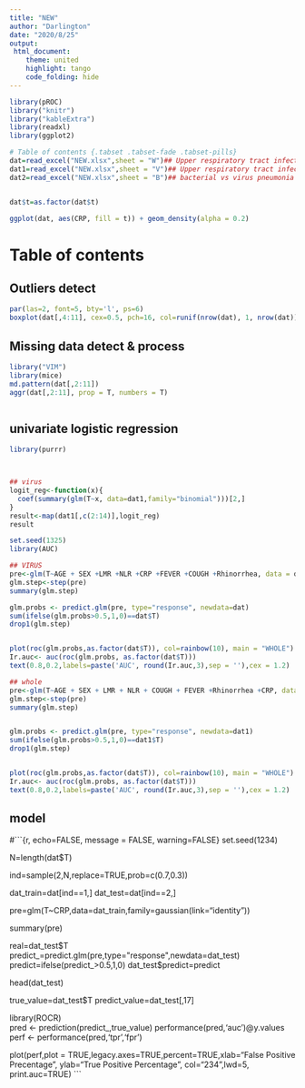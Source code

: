 ---
title: "NEW"
author: "Darlington"
date: "2020/8/25"
output:
 html_document:
    theme: united
    highlight: tango
    code_folding: hide
---

```{r, echo=FALSE, message = FALSE}
library(pROC)
library("knitr")
library("kableExtra")
library(readxl)
library(ggplot2)

# Table of contents {.tabset .tabset-fade .tabset-pills}
dat=read_excel("NEW.xlsx",sheet = "W")## Upper respiratory tract infection vs whole pneumonia
dat1=read_excel("NEW.xlsx",sheet = "V")## Upper respiratory tract infection vs virus pneumonia
dat2=read_excel("NEW.xlsx",sheet = "B")## bacterial vs virus pneumonia


dat$t=as.factor(dat$t)

ggplot(dat, aes(CRP, fill = t)) + geom_density(alpha = 0.2)
```
# Table of contents {.tabset .tabset-fade .tabset-pills}
## Outliers detect
```{r,echo=FALSE, message = FALSE}

par(las=2, font=5, bty='l', ps=6)
boxplot(dat[,4:11], cex=0.5, pch=16, col=runif(nrow(dat), 1, nrow(dat)))

```

## Missing data detect & process
```{r, echo=FALSE, message = FALSE, warning=FALSE}
library("VIM")  
library(mice)
md.pattern(dat[,2:11])
aggr(dat[,2:11], prop = T, numbers = T)



```


## univariate logistic regression
```{r, echo=FALSE, message = FALSE, warning=FALSE}
library(purrr)



## virus
logit_reg<-function(x){
  coef(summary(glm(T~x, data=dat1,family="binomial")))[2,]
}
result<-map(dat1[,c(2:14)],logit_reg)
result

```


```{r,echo=FALSE, message = FALSE}
set.seed(1325)
library(AUC)

## VIRUS
pre<-glm(T~AGE + SEX +LMR +NLR +CRP +FEVER +COUGH +Rhinorrhea, data = dat,family = binomial)
glm.step<-step(pre) 
summary(glm.step)

glm.probs <- predict.glm(pre, type="response", newdata=dat)
sum(ifelse(glm.probs>0.5,1,0)==dat$T)
drop1(glm.step)


plot(roc(glm.probs,as.factor(dat$T)), col=rainbow(10), main = "WHOLE")
Ir.auc<- auc(roc(glm.probs, as.factor(dat$T)))
text(0.8,0.2,labels=paste('AUC', round(Ir.auc,3),sep = ''),cex = 1.2)

## whole
pre<-glm(T~AGE + SEX + LMR + NLR + COUGH + FEVER +Rhinorrhea +CRP, data = dat1,family = binomial("logit"))
glm.step<-step(pre) 
summary(glm.step)


glm.probs <- predict.glm(pre, type="response", newdata=dat1)
sum(ifelse(glm.probs>0.5,1,0)==dat1$T)
drop1(glm.step)


plot(roc(glm.probs,as.factor(dat$T)), col=rainbow(10), main = "WHOLE")
Ir.auc<- auc(roc(glm.probs, as.factor(dat$T)))
text(0.8,0.2,labels=paste('AUC', round(Ir.auc,3),sep = ''),cex = 1.2)

```





## model
#```{r, echo=FALSE, message = FALSE, warning=FALSE}
set.seed(1234)

N=length(dat$T)

ind=sample(2,N,replace=TRUE,prob=c(0.7,0.3))

 

dat_train=dat[ind==1,]
dat_test=dat[ind==2,]

pre=glm(T~CRP,data=dat_train,family=gaussian(link="identity"))

summary(pre)

 

real=dat_test$T
predict_=predict.glm(pre,type="response",newdata=dat_test)
predict=ifelse(predict_>0.5,1,0)
dat_test$predict=predict

head(dat_test)

true_value=dat_test$T
predict_value=dat_test[,17]




library(ROCR)      
pred <- prediction(predict_,true_value)
performance(pred,'auc')@y.values
perf <- performance(pred,'tpr','fpr') 

plot(perf,plot = TRUE,legacy.axes=TRUE,percent=TRUE,xlab="False Positive Precentage", ylab="True Positive Percentage", col="234",lwd=5, print.auc=TRUE) 
```







